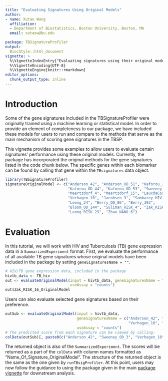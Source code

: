 ```yaml
---
title: "Evaluating Signatures Using Original Models"
author: 
- name: Xutao Wang
  affiliation: 
  - Department of Biostatistics, Boston University, Boston, MA
  email: xutaow@bu.edu

package: TBSignatureProfiler
output: 
  BiocStyle::html_document
vignette: >
  %\VignetteIndexEntry{"Evaluating signatures using their original models"}
  %\VignetteEncoding{UTF-8}  
  %\VignetteEngine{knitr::rmarkdown}
editor_options: 
  chunk_output_type: inline
---
```


# Introduction

Some of the gene signatures included in the TBSignatureProfiler were originally trained using a machine learning or statistical model. In order to provide an element of completeness to our package, we have included these models for users to run and compare to the methods that serve as the main mechanism of scoring gene signatures in the TBSP.

This vignette provides some examples to allow users to evaluate certain signatures' performance using these original models. Currently, the package has incorporated the original methods for the gene signatures listed in the code chunk below. The specific genes within each biomarker can be found by calling that gene within the `TBsignatures` data object. 


```r
library(TBSignatureProfiler)
signatureOriginalModel <- c("Anderson_42", "Anderson_OD_51", "Kaforou_27",
                            "Kaforou_OD_44", "Kaforou_OD_53", "Sweeney_OD_3",
                            "Maertzdorf_4", "Maertzdorf_15", "LauxdaCosta_OD_3",
                            "Verhagen_10", "Jacobsen_3", "Sambarey_HIV_10",
                            "Leong_24", "Berry_OD_86", "Berry_393",
                            "Bloom_OD_144", "Suliman_RISK_4", "Zak_RISK_16",
                            "Leong_RISK_29", "Zhao_NANO_6")
```

# Evaluation
In this tutorial, we will work with HIV and Tuberculosis (TB) gene expression data in a `SummarizedExperiment` format. First, we evaluate the performance of all available TB gene signatures whose original models have been included in the package by setting `geneSignaturesName = ""`. 

```r
# HIV/TB gene expression data, included in the package
hivtb_data <- TB_hiv
out <- evaluateOriginalModel(input = hivtb_data, geneSignaturesName = "",
                             useAssay = "counts")
out$Zak_RISK_16_OriginalModel
```

Users can also evaluate selected gene signatures based on their preference.

```r
outSub <- evaluateOriginalModel(input = hivtb_data,
                                geneSignaturesName = c("Anderson_42", "Sweeney_OD_3",
                                                       "Verhagen_10", "Zak_RISK_16"),
                                useAssay = "counts")
# The predicted score from each signature can be viewed by calling: 
colData(outSub)[, paste0(c("Anderson_42", "Sweeney_OD_3", "Verhagen_10", "Zak_RISK_16"), "_OriginalModel")]
```

The returned object is also of the `SummarizedExperiment`. The scores will be returned as a part of the `colData` with column names formatted as "Name_Of_Signature_OriginalModel". The structure of the returned object is the same as the one given by `runTBsigProfiler`. At this point, users may now follow the guidance to using the package given in the main [package vignette](https://wejlab.github.io/TBSignatureProfiler-docs/articles/rmd/TBSig_Vignette.html) for downstream analysis.

